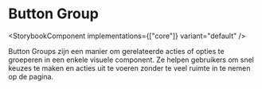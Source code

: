 
# Button Group

<StorybookComponent implementations={["core"]} variant="default" />

Button Groups zijn een manier om gerelateerde acties of opties te groeperen in een enkele visuele component. Ze helpen gebruikers om snel keuzes te maken en acties uit te voeren zonder te veel ruimte in te nemen op de pagina.
